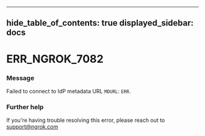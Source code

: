 

---
hide_table_of_contents: true
displayed_sidebar: docs
---


# ERR_NGROK_7082

### Message
Failed to connect to IdP metadata URL `MDURL`: `ERR`.

<ErrorDetails error="err_ngrok_7082" />



### Further help
If you're having trouble resolving this error, please reach out to [support@ngrok.com](mailto:support@ngrok.com?subject=Help%20with%20ERR_NGROK_7082)

